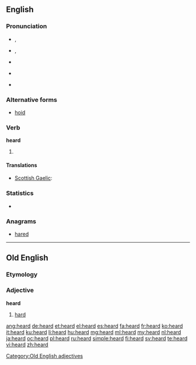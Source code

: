 ==English==
{{wikipedia|dab=heard}}

===Pronunciation===
* {{a|RP}} {{IPA|/ˈhɜːd/}}, {{X-SAMPA|/"h3:d/}}
* {{a|US}} {{IPA|/ˈhɝd/}}, {{X-SAMPA|/"h3`d/}}
* {{audio|en-us-heard.ogg|Audio (US)}}
* {{a|NYC}} {{IPA|/hɜjd/}}
* {{rhymes|ɜː(r)d}}

===Alternative forms===
* [[hoid]]

===Verb===
'''heard'''

# {{past of|hear}}

====Translations====
{{trans-top|past tense of hear}}
* [[Scottish Gaelic]]: {{t-|gd|chuala|xs=Scottish Gaelic}}
{{trans-mid}}
{{trans-bottom}}

===Statistics===
* {{rank|both|having|look|200|heard|night|mind|heart}}

===Anagrams===
* [[hared#English|hared]]

----

==Old English==

===Etymology===
{{proto|gem-pro|harduz|lang=ang}}

===Adjective===
'''heard'''

# [[hard]]

[[Category:Old English adjectives]]

[[ang:heard]]
[[de:heard]]
[[et:heard]]
[[el:heard]]
[[es:heard]]
[[fa:heard]]
[[fr:heard]]
[[ko:heard]]
[[it:heard]]
[[ku:heard]]
[[li:heard]]
[[hu:heard]]
[[mg:heard]]
[[ml:heard]]
[[my:heard]]
[[nl:heard]]
[[ja:heard]]
[[oc:heard]]
[[pl:heard]]
[[ru:heard]]
[[simple:heard]]
[[fi:heard]]
[[sv:heard]]
[[te:heard]]
[[vi:heard]]
[[zh:heard]]